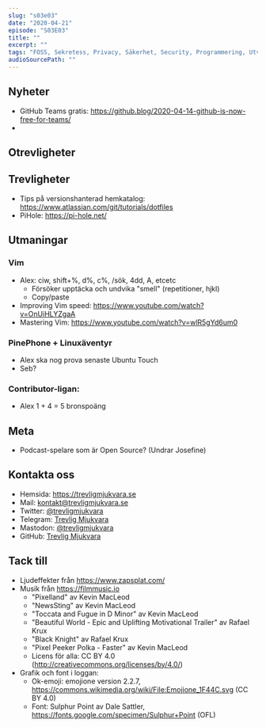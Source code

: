 ```yaml
---
slug: "s03e03"
date: "2020-04-21"
episode: "S03E03"
title: ""
excerpt: ""
tags: "FOSS, Sekretess, Privacy, Säkerhet, Security, Programmering, Utveckling, RaspberryPi, PinePhone, Technology, Linux, Open Source"
audioSourcePath: ""
---
```


## Nyheter
- GitHub Teams gratis: https://github.blog/2020-04-14-github-is-now-free-for-teams/
- 

## Otrevligheter

## Trevligheter
- Tips på versionshanterad hemkatalog: https://www.atlassian.com/git/tutorials/dotfiles
- PiHole: https://pi-hole.net/

## Utmaningar
### Vim
- Alex: ciw, shift+%, d%, c%, /sök, 4dd, A, etcetc
  - Försöker upptäcka och undvika "smell" (repetitioner, hjkl)
  - Copy/paste 
- Improving Vim speed: https://www.youtube.com/watch?v=OnUiHLYZgaA
- Mastering Vim: https://www.youtube.com/watch?v=wlR5gYd6um0

### PinePhone + Linuxäventyr
- Alex ska nog prova senaste Ubuntu Touch
- Seb?

### Contributor-ligan:
- Alex 1 + 4 = 5 bronspoäng

## Meta
- Podcast-spelare som är Open Source? (Undrar Josefine)  

## Kontakta oss
- Hemsida: https://trevligmjukvara.se
- Mail: kontakt@trevligmjukvara.se
- Twitter: [@trevligmjukvara](https://twitter.com/trevligmjukvara)
- Telegram: [Trevlig Mjukvara](https://t.me/trevligmjukvara)
- Mastodon: [@trevligmjukvara](https://mastodon.linuxkompis.se/@trevligmjukvara)
- GitHub: [Trevlig Mjukvara](https://github.com/trevligmjukvara)

## Tack till
- Ljudeffekter från https://www.zapsplat.com/
- Musik från https://filmmusic.io
  - "Pixelland" av Kevin MacLeod
  - "NewsSting" av Kevin MacLeod
  - "Toccata and Fugue in D Minor" av Kevin MacLeod
  - "Beautiful World - Epic and Uplifting Motivational Trailer" av Rafael Krux
  - "Black Knight" av Rafael Krux
  - "Pixel Peeker Polka - Faster" av Kevin MacLeod
  - Licens för alla: CC BY 4.0 (http://creativecommons.org/licenses/by/4.0/)
- Grafik och font i loggan:
  - Ok-emoji: emojione version 2.2.7, https://commons.wikimedia.org/wiki/File:Emojione_1F44C.svg (CC BY 4.0)
  - Font: Sulphur Point av Dale Sattler, https://fonts.google.com/specimen/Sulphur+Point (OFL)
